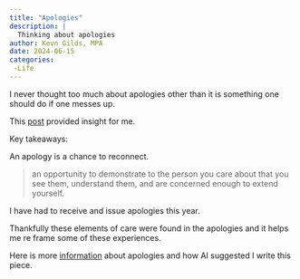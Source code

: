 ```yaml
---
title: "Apologies"
description: |
  Thinking about apologies
author: Kevn Gilds, MPA
date: 2024-06-15
categories:
 -Life
---
```


I never thought too much about apologies other than it is something one should do if one messes up.

This [post](https://seths.blog/2024/06/the-half-apology/) provided insight for me.

Key takeaways:

An apology is a chance to reconnect.

> an opportunity to demonstrate to the person you care about that you see them, understand them, and are concerned enough to extend yourself.

I have had to receive and issue apologies this year.

Thankfully these elements of care were found in the apologies and it helps me re frame some of these experiences.

Here is more [information](https://www.perplexity.ai/search/Please-review-as-L1sse5mmQku5IJz.KDzZIA#1) about apologies and how AI suggested I write this piece.
